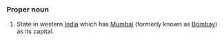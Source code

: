 ===Proper noun===
#State in western [[India]] which has [[Mumbai]] (formerly known as [[Bombay]]) as its capital.